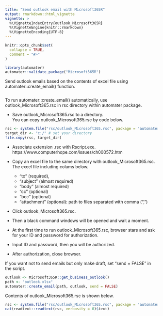 ```yaml
---
title: "Send outlook email with Microsoft365R"
output: rmarkdown::html_vignette
vignette: >
  %\VignetteIndexEntry{outlook_Microsoft365R}
  %\VignetteEngine{knitr::rmarkdown}
  %\VignetteEncoding{UTF-8}
---
```


```r
knitr::opts_chunk$set(
  collapse = TRUE,
  comment = "#>"
)
```

```r
library(automater)
automater::validate_package("Microsoft365R")
```


Send outlook emails based on the contents of excel file using automater::create_email() function.

```r

```

To run automater::create_email() automatically, use outlook_Microsoft365.rsc in rsc directory within automater package.

- Save outlook_Microsoft365.rsc to a directory.    
  You can copy outlook_Microsoft365.rsc by code below.    

```r
rsc <- system.file("rsc/outlook_Microsoft365.rsc", package = "automater")
target_dir <- "c:/" # set your directory
file.copy(rsc, target_dir)
```

- Associate extension .rsc with Rscript.exe.    
  https://www.computerhope.com/issues/ch000572.htm    

- Copy an excel file to the same directory with outlook_Microsoft365.rsc.   
  The excel file including colums below. 
  - "to" (required), 
  - "subject" (almost required)
  - "body" (almost required)
  - "cc" (optional)
  - "bcc" (optional)
  - "attachment" (optional): path to files separated with comma (",")
- Click outlook_Microsoft365.rsc.   
- Then a black command windows will be opened and wait a moment.   
- At the first time to run outlook_Microsoft365.rsc, browser stars and ask for your ID and password for authorization.   
- Input ID and password, then you will be authorized.    
- After authorization, close browser.   

If you want not to send emails but only make draft, set "send = FALSE" in the script.

```r
outlook <- Microsoft365R::get_business_outlook()
path <- "outlook.xlsx"
automater::create_email(path, outlook, send = FALSE)
```

Contents of outlook_Microsoft365.rsc is shown below. 

```r
rsc <- system.file("rsc/outlook_Microsoft365.rsc", package = "automater")
cat(readtext::readtext(rsc, verbosity = 0)$text)
```

